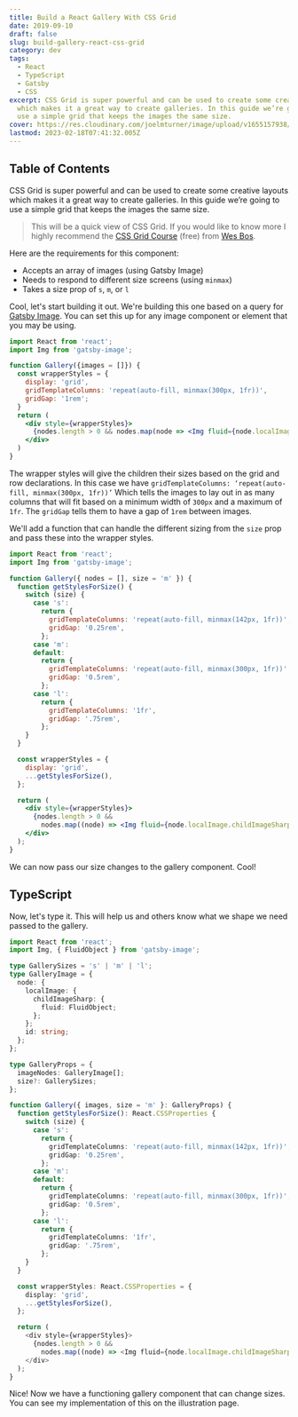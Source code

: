 ```yaml
---
title: Build a React Gallery With CSS Grid
date: 2019-09-10
draft: false
slug: build-gallery-react-css-grid
category: dev
tags:
  - React
  - TypeScript
  - Gatsby
  - CSS
excerpt: CSS Grid is super powerful and can be used to create some creative layouts
  which makes it a great way to create galleries. In this guide we’re going to
  use a simple grid that keeps the images the same size.
cover: https://res.cloudinary.com/joelmturner/image/upload/v1655157938/Posts/css-grid-gallery
lastmod: 2023-02-18T07:41:32.005Z
---
```


## Table of Contents

CSS Grid is super powerful and can be used to create some creative layouts which makes it a great way to create galleries. In this guide we’re going to use a simple grid that keeps the images the same size.

> This will be a quick view of CSS Grid. If you would like to know more I highly recommend the [CSS Grid Course](https://cssgrid.io/) (free) from [Wes Bos](https://twitter.com/wesbos).

Here are the requirements for this component:

- Accepts an array of images (using Gatsby Image)
- Needs to respond to different size screens (using `minmax`)
- Takes a size prop of `s`, `m`, or `l`

Cool, let's start building it out. We're building this one based on a query for [Gatsby Image](https://www.gatsbyjs.org/packages/gatsby-image/). You can set this up for any image component or element that you may be using.

```jsx
import React from 'react';
import Img from 'gatsby-image';

function Gallery({images = []}) {
  const wrapperStyles = {
    display: 'grid',
    gridTemplateColumns: 'repeat(auto-fill, minmax(300px, 1fr))',
    gridGap: '1rem';
  }
  return (
    <div style={wrapperStyles}>
      {nodes.length > 0 && nodes.map(node => <Img fluid={node.localImage.childImageSharp.fluid} />)}
    </div>
  )
}
```

The wrapper styles will give the children their sizes based on the grid and row declarations. In this case we have `gridTemplateColumns: ‘repeat(auto-fill, minmax(300px, 1fr))’` Which tells the images to lay out in as many columns that will fit based on a minimum width of `300px` and a maximum of `1fr`. The `gridGap` tells them to have a gap of `1rem` between images.

We'll add a function that can handle the different sizing from the `size` prop and pass these into the wrapper styles.

```jsx line=4,6-25,29
import React from 'react';
import Img from 'gatsby-image';

function Gallery({ nodes = [], size = 'm' }) {
  function getStylesForSize() {
    switch (size) {
      case 's':
        return {
          gridTemplateColumns: 'repeat(auto-fill, minmax(142px, 1fr))',
          gridGap: '0.25rem',
        };
      case 'm':
      default:
        return {
          gridTemplateColumns: 'repeat(auto-fill, minmax(300px, 1fr))',
          gridGap: '0.5rem',
        };
      case 'l':
        return {
          gridTemplateColumns: '1fr',
          gridGap: '.75rem',
        };
    }
  }

  const wrapperStyles = {
    display: 'grid',
    ...getStylesForSize(),
  };

  return (
    <div style={wrapperStyles}>
      {nodes.length > 0 &&
        nodes.map((node) => <Img fluid={node.localImage.childImageSharp.fluid} />)}
    </div>
  );
}
```

We can now pass our size changes to the gallery component. Cool!

## TypeScript

Now, let's type it. This will help us and others know what we shape we need passed to the gallery.

```typescript line=2,4-19,21,23,44
import React from 'react';
import Img, { FluidObject } from 'gatsby-image';

type GallerySizes = 's' | 'm' | 'l';
type GalleryImage = {
  node: {
    localImage: {
      childImageSharp: {
        fluid: FluidObject;
      };
    };
    id: string;
  };
};

type GalleryProps = {
  imageNodes: GalleryImage[];
  size?: GallerySizes;
};

function Gallery({ images, size = 'm' }: GalleryProps) {
  function getStylesForSize(): React.CSSProperties {
    switch (size) {
      case 's':
        return {
          gridTemplateColumns: 'repeat(auto-fill, minmax(142px, 1fr))',
          gridGap: '0.25rem',
        };
      case 'm':
      default:
        return {
          gridTemplateColumns: 'repeat(auto-fill, minmax(300px, 1fr))',
          gridGap: '0.5rem',
        };
      case 'l':
        return {
          gridTemplateColumns: '1fr',
          gridGap: '.75rem',
        };
    }
  }

  const wrapperStyles: React.CSSProperties = {
    display: 'grid',
    ...getStylesForSize(),
  };

  return (
    <div style={wrapperStyles}>
      {nodes.length > 0 &&
        nodes.map((node) => <Img fluid={node.localImage.childImageSharp.fluid} />)}
    </div>
  );
}
```

Nice! Now we have a functioning gallery component that can change sizes. You can see my implementation of this on the <Link to='/illustration'>illustration page</Link>.
